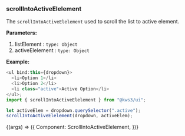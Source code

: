 
<Version />

<Meta title="Utils/2. Examples/12. ListScroller" />

### scrollIntoActiveElelement

The `scrollIntoActiveElelement` used to scroll the list to active element.

**Parameters:**

1. listElement : `type: Object`
2. activeElelement : `type: Object`

**Example:**

```js
<ul bind:this={dropdown}>
  <li>Option 1</li>
  <li>Option 2</li>
  <li class="active">Active Option</li>
</ul>;
import { scrollIntoActiveElelement } from "@kws3/ui";

let activeElem = dropdown.querySelector(".active");
scrollIntoActiveElelement(dropdown, activeElem);
```

<Story name="12. ListScroller" args={{}}>
  {(args) => ({
    Component: ScrollIntoActiveElelement,
  })}
</Story>
